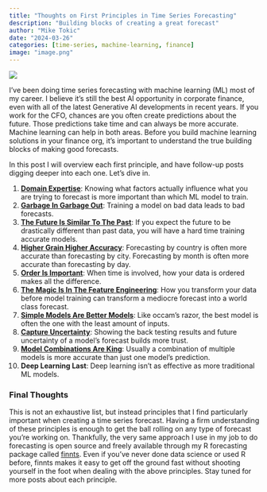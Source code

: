 ```yaml
---
title: "Thoughts on First Principles in Time Series Forecasting"
description: "Building blocks of creating a great forecast"
author: "Mike Tokic"
date: "2024-03-26"
categories: [time-series, machine-learning, finance]
image: "image.png"
---
```


![](./image.png)

I've been doing time series forecasting with machine learning (ML) most of my career. I believe it's still the best AI opportunity in corporate finance, even with all of the latest Generative AI developments in recent years. If you work for the CFO, chances are you often create predictions about the future. Those predictions take time and can always be more accurate. Machine learning can help in both areas. Before you build machine learning solutions in your finance org, it's important to understand the true building blocks of making good forecasts. 

In this post I will overview each first principle, and have follow-up posts digging deeper into each one. Let's dive in. 

1. [**Domain Expertise**](https://mftokic.github.io/posts/2024-04-02-time-series-domain-expertise/): Knowing what factors actually influence what you are trying to forecast is more important than which ML model to train.
2. [**Garbage In Garbage Out**](https://mftokic.github.io/posts/2024-04-08-time-series-garbage/): Training a model on bad data leads to bad forecasts.
3. [**The Future Is Similar To The Past**](https://mftokic.github.io/posts/2024-04-11-time-series-past-future/): If you expect the future to be drastically different than past data, you will have a hard time training accurate models.  
4. [**Higher Grain Higher Accuracy**](https://mftokic.github.io/posts/2024-04-18-time-series-grain/): Forecasting by country is often more accurate than forecasting by city. Forecasting by month is often more accurate than forecasting by day. 
5. [**Order Is Important**](https://mftokic.github.io/posts/2024-04-23-time-series-order/): When time is involved, how your data is ordered makes all the difference. 
6. [**The Magic Is In The Feature Engineering**](https://mftokic.github.io/posts/2024-05-01-time-series-features/): How you transform your data before model training can transform a mediocre forecast into a world class forecast.
7. [**Simple Models Are Better Models**](https://mftokic.github.io/posts/2024-05-03-time-series-simple-models/): Like occam's razor, the best model is often the one with the least amount of inputs.
8. [**Capture Uncertainty**](https://mftokic.github.io/posts/2024-05-07-time-series-capture-uncertainty/): Showing the back testing results and future uncertainty of a model's forecast builds more trust.
9. [**Model Combinations Are King**](https://mftokic.github.io/posts/2024-05-28-time-series-model-avg/): Usually a combination of multiple models is more accurate than just one model's prediction. 
10. **Deep Learning Last**: Deep learning isn't as effective as more traditional ML models.

### Final Thoughts

This is not an exhaustive list, but instead principles that I find particularly important when creating a time series forecast. Having a firm understanding of these principles is enough to get the ball rolling on any type of forecast you're working on. Thankfully, the very same approach I use in my job to do forecasting is open source and freely available through my R forecasting package called [finnts](https://microsoft.github.io/finnts/index.html). Even if you've never done data science or used R before, finnts makes it easy to get off the ground fast without shooting yourself in the foot when dealing with the above principles. Stay tuned for more posts about each principle. 
